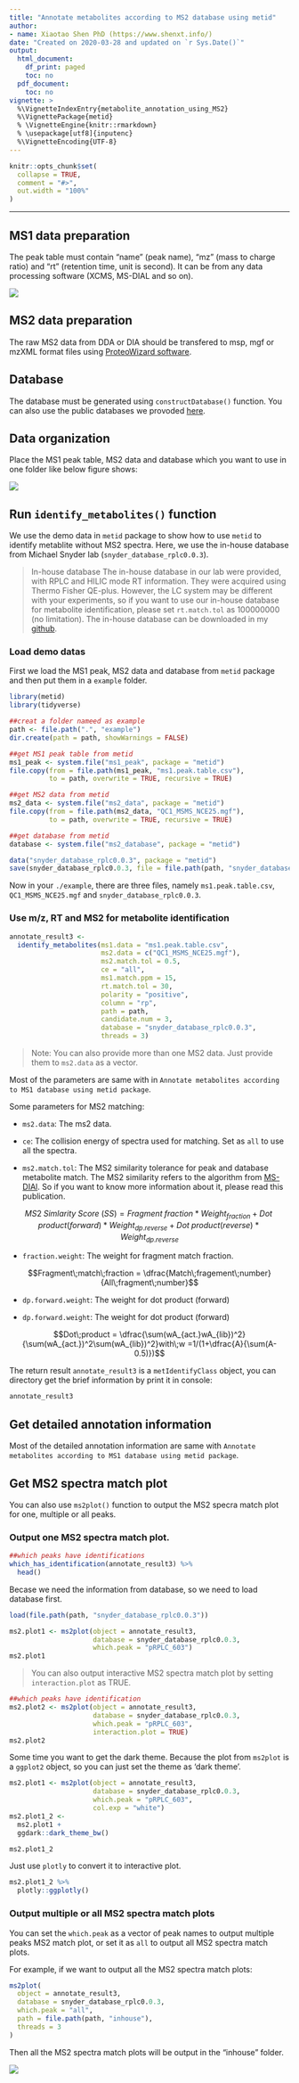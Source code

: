 ```yaml
---
title: "Annotate metabolites according to MS2 database using metid"
author:
- name: Xiaotao Shen PhD (https://www.shenxt.info/)
date: "Created on 2020-03-28 and updated on `r Sys.Date()`"
output:
  html_document:
    df_print: paged
    toc: no
  pdf_document:
    toc: no
vignette: >
  %\VignetteIndexEntry{metabolite_annotation_using_MS2}
  %\VignettePackage{metid}
  % \VignetteEngine{knitr::rmarkdown}
  % \usepackage[utf8]{inputenc}
  %\VignetteEncoding{UTF-8}
---
```


```r
knitr::opts_chunk$set(
  collapse = TRUE,
  comment = "#>",
  out.width = "100%"
)
```

***

## **MS1 data preparation**

The peak table must contain "name" (peak name), "mz" (mass to charge ratio) and "rt" (retention time, unit is second). It can be from any data processing software (XCMS, MS-DIAL and so on).

![](../man/figures/Screen Shot 2020-03-30 at 5.51.02 PM.png)

## MS2 data preparation

The raw MS2 data from DDA or DIA should be transfered to msp, mgf or mzXML format files using [ProteoWizard software](http://proteowizard.sourceforge.net/).

## **Database**

The database must be generated using `constructDatabase()` function. You can also use the public databases we provoded [here](https://github.com/jaspershen/demoData/tree/master/inst/ms2_database).

## Data organization

Place the MS1 peak table, MS2 data and database which you want to use in one folder like below figure shows:

![](../man/figures/Screen Shot 2020-03-30 at 7.05.35 PM.png)

## **Run `identify_metabolites()` function**

We use the demo data in `metid` package to show how to use `metid` to identify metablite without MS2 spectra. Here, we use the in-house database from Michael Snyder lab (`snyder_database_rplc0.0.3`).

> In-house database
The in-house database in our lab were provided, with RPLC and HILIC mode RT information. They were acquired using Thermo Fisher QE-plus. However, the LC system may be different with your experiments, so if you want to use our in-house database for metabolite identification, please set `rt.match.tol` as 100000000 (no limitation). The in-house database can be downloaded in my [github](https://github.com/tidymass/metid/tree/master/data).

### **Load demo datas**

First we load the MS1 peak, MS2 data and database from `metid` package and then put them in a `example` folder.

```r
library(metid)
library(tidyverse)
```

```r
##creat a folder nameed as example
path <- file.path(".", "example")
dir.create(path = path, showWarnings = FALSE)

##get MS1 peak table from metid
ms1_peak <- system.file("ms1_peak", package = "metid")
file.copy(from = file.path(ms1_peak, "ms1.peak.table.csv"), 
          to = path, overwrite = TRUE, recursive = TRUE)

##get MS2 data from metid
ms2_data <- system.file("ms2_data", package = "metid")
file.copy(from = file.path(ms2_data, "QC1_MSMS_NCE25.mgf"), 
          to = path, overwrite = TRUE, recursive = TRUE)

##get database from metid
database <- system.file("ms2_database", package = "metid")

data("snyder_database_rplc0.0.3", package = "metid")
save(snyder_database_rplc0.0.3, file = file.path(path, "snyder_database_rplc0.0.3"))
```

Now in your `./example`, there are three files, namely `ms1.peak.table.csv`, `QC1_MSMS_NCE25.mgf` and `snyder_database_rplc0.0.3`.

### Use m/z, RT and MS2 for metabolite identification

```r
annotate_result3 <- 
  identify_metabolites(ms1.data = "ms1.peak.table.csv", 
                       ms2.data = c("QC1_MSMS_NCE25.mgf"), 
                       ms2.match.tol = 0.5, 
                       ce = "all",
                       ms1.match.ppm = 15, 
                       rt.match.tol = 30, 
                       polarity = "positive", 
                       column = "rp", 
                       path = path, 
                       candidate.num = 3,
                       database = "snyder_database_rplc0.0.3", 
                       threads = 3)
```

> Note: You can also provide more than one MS2 data. Just provide them to `ms2.data` as a vector.

Most of the parameters are same with in `Annotate metabolites according to MS1 database using metid package`. 

Some parameters for MS2 matching:

* `ms2.data`: The ms2 data. 

* `ce`: The collision energy of spectra used for matching. Set as `all` to use all the spectra.

* `ms2.match.tol`: The MS2 similarity tolerance for peak and database metabolite match. The MS2 similarity refers to the algorithm from [MS-DIAl](https://www.nature.com/articles/nmeth.3393). So if you want to know more information about it, please read this publication.

$$MS2\;Simlarity\;Score\;(SS) = Fragment\;fraction*Weight_{fraction} + Dot\;product(forward) * Weight_{dp.reverse}+Dot\;product(reverse)*Weight_{dp.reverse}$$

* `fraction.weight`: The weight for fragment match fraction.

$$Fragment\;match\;fraction = \dfrac{Match\;fragement\;number}{All\;fragment\;number}$$

* `dp.forward.weight`: The weight for dot product (forward)

* `dp.forward.weight`: The weight for dot product (forward)

$$Dot\;product = \dfrac{\sum(wA_{act.}wA_{lib})^2}{\sum(wA_{act.})^2\sum(wA_{lib})^2}with\;w =1/(1+\dfrac{A}{\sum(A-0.5)})$$

The return result `annotate_result3` is a `metIdentifyClass` object, you can directory get the brief information by print it in console:

```r
annotate_result3
```

## Get detailed annotation information

Most of the detailed annotation information are same with `Annotate metabolites according to MS1 database using metid package`. 


## **Get MS2 spectra match plot**

You can also use `ms2plot()` function to output the MS2 specra match plot for one, multiple or all peaks.

### Output one MS2 spectra match plot.

```r
##which peaks have identifications
which_has_identification(annotate_result3) %>% 
  head()
```

Becase we need the information from database, so we need to load database first.

```r
load(file.path(path, "snyder_database_rplc0.0.3"))
```

```r
ms2.plot1 <- ms2plot(object = annotate_result3,
                     database = snyder_database_rplc0.0.3,
                     which.peak = "pRPLC_603")
ms2.plot1
```


> You can also output interactive MS2 spectra match plot by setting `interaction.plot` as TRUE.

```r
##which peaks have identification
ms2.plot2 <- ms2plot(object = annotate_result3,
                     database = snyder_database_rplc0.0.3,
                     which.peak = "pRPLC_603", 
                     interaction.plot = TRUE)
ms2.plot2
```

Some time you want to get the dark theme. Because the plot from `ms2plot` is a `ggplot2` object, so you can just set the theme as 'dark theme'.

```r
ms2.plot1 <- ms2plot(object = annotate_result3,
                     database = snyder_database_rplc0.0.3,
                     which.peak = "pRPLC_603", 
                     col.exp = "white")
ms2.plot1_2 <- 
  ms2.plot1 +
  ggdark::dark_theme_bw()

ms2.plot1_2
```

Just use `plotly` to convert it to interactive plot.

```r
ms2.plot1_2 %>% 
  plotly::ggplotly()
```

### Output multiple or all MS2 spectra match plots

You can set the `which.peak` as a vector of peak names to output multiple peaks MS2 match plot, or set it as `all` to output all MS2 spectra match plots.

For example, if we want to output all the MS2 spectra match plots:

```r
ms2plot(
  object = annotate_result3,
  database = snyder_database_rplc0.0.3,
  which.peak = "all",
  path = file.path(path, "inhouse"), 
  threads = 3
)
```

Then all the MS2 spectra match plots will be output in the "inhouse" folder.

![](../man/figures/Screen Shot 2020-03-30 at 7.38.48 PM.png)